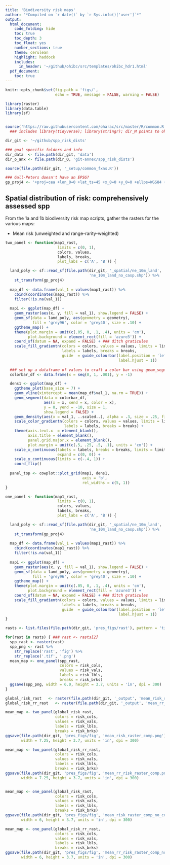 ```yaml
---
title: 'Biodiversity risk maps'
author: "*Compiled on `r date()` by `r Sys.info()['user']`*"
output: 
  html_document:
    code_folding: hide
    toc: true
    toc_depth: 3
    toc_float: yes
    number_sections: true
    theme: cerulean
    highlight: haddock
    includes: 
      in_header: '~/github/ohibc/src/templates/ohibc_hdr1.html'
  pdf_document:
    toc: true
---
```


``` r

knitr::opts_chunk$set(fig.path = 'figs/',
                      echo = TRUE, message = FALSE, warning = FALSE)

library(raster)
library(data.table)
library(sf)


source('https://raw.githubusercontent.com/oharac/src/master/R/common.R')  ###
  ### includes library(tidyverse); library(stringr); dir_M points to ohi directory

dir_git <- '~/github/spp_risk_dists'

### goal specific folders and info
dir_data  <- file.path(dir_git, 'data')
dir_o_anx <- file.path(dir_O, 'git-annex/spp_risk_dists')

source(file.path(dir_git, '_setup/common_fxns.R'))

### Gall-Peters doesn't have an EPSG?
gp_proj4 <- '+proj=cea +lon_0=0 +lat_ts=45 +x_0=0 +y_0=0 +ellps=WGS84 +units=m +no_defs'

```

## Spatial distribution of risk: comprehensively assessed spp

From the 1a and 1b biodiversity risk map scripts, gather the rasters for the various maps:

* Mean risk (unweighted and range-rarity-weighted)


``` r

two_panel <- function(map1_rast,
                       limits = c(0, 1),
                       colors, values,
                       labels, breaks,
                       plot_labs = c('A', 'B')) {

  land_poly <- sf::read_sf(file.path(dir_git, '_spatial/ne_10m_land', 
                                     'ne_10m_land_no_casp.shp')) %>%
    st_transform(gp_proj4) 
  
  map_df <- data.frame(val_1 = values(map1_rast)) %>%
    cbind(coordinates(map1_rast)) %>% 
    filter(!is.na(val_1))
  
  map1 <- ggplot(map_df) +
    geom_raster(aes(x, y, fill = val_1), show.legend = FALSE) +
    geom_sf(data = land_poly, aes(geometry = geometry), 
            fill = 'grey96', color = 'grey40', size = .10) +
    ggtheme_map() +
    theme(plot.margin = unit(c(.05, 0, .1, .4), units = 'cm'),
          plot.background = element_rect(fill = 'azure3')) +
    coord_sf(datum = NA, expand = FALSE) + ### ditch graticules
    scale_fill_gradientn(colors = colors, values = values, limits = limits,
                         labels = labels, breaks = breaks,
                         guide  = guide_colourbar(label.position = 'left',
                                                  label.hjust = 1))
  
  ### set up a dataframe of values to craft a color bar using geom_segment
  colorbar_df <- data.frame(x = seq(0, 1, .001), y = -1)

  dens1 <- ggplot(map_df) +
    ggtheme_plot(base_size = 7) +
    geom_vline(xintercept = mean(map_df$val_1, na.rm = TRUE)) +
    geom_segment(data = colorbar_df, 
                 aes(x = x, xend = x, color = x), 
                 y = 0, yend = -10, size = 1,
                 show.legend = FALSE) +
    geom_density(aes(x = val_1, ..scaled..), alpha = .3, size = .25, fill = 'grey30') +
    scale_color_gradientn(colors = colors, values = values, limits = limits,
                          labels = labels, breaks = breaks) +
    theme(axis.text.x  = element_blank(), 
          axis.title = element_blank(),
          panel.grid.major.x = element_blank(),
          plot.margin = unit(c(.5, .25, .5, .1), units = 'cm')) +
    scale_x_continuous(labels = labels, breaks = breaks, limits = limits,
                       expand = c(0, 0)) +
    scale_y_continuous(limits = c(-.4, 1)) +
    coord_flip()
 
  panel_top <- cowplot::plot_grid(map1, dens1, 
                                  axis = 'b',
                                  rel_widths = c(5, 1))
}

one_panel <- function(map1_rast,
                       limits = c(0, 1),
                       colors, values,
                       labels, breaks,
                       plot_labs = c('A', 'B')) {

  land_poly <- sf::read_sf(file.path(dir_git, '_spatial/ne_10m_land', 
                                     'ne_10m_land_no_casp.shp')) %>%
    st_transform(gp_proj4) 
  
  map_df <- data.frame(val_1 = values(map1_rast)) %>%
    cbind(coordinates(map1_rast)) %>% 
    filter(!is.na(val_1))
  
  map1 <- ggplot(map_df) +
    geom_raster(aes(x, y, fill = val_1), show.legend = FALSE) +
    geom_sf(data = land_poly, aes(geometry = geometry), 
            fill = 'grey96', color = 'grey40', size = .10) +
    ggtheme_map() +
    theme(plot.margin = unit(c(.05, 0, .1, .4), units = 'cm'),
          plot.background = element_rect(fill = 'azure3')) +
    coord_sf(datum = NA, expand = FALSE) + ### ditch graticules
    scale_fill_gradientn(colors = colors, values = values, limits = limits,
                         labels = labels, breaks = breaks,
                         guide  = guide_colourbar(label.position = 'left',
                                                  label.hjust = 1))
}

```

``` r

rasts <- list.files(file.path(dir_git, 'pres_figs/rast'), pattern = 'tif$', full.names = TRUE)

for(rast in rasts) { ### rast <- rasts[2]
  spp_rast <- raster(rast)
  spp_png <- rast %>%
    str_replace('rast', 'fig') %>%
    str_replace('.tif', '.png')
  mean_map <- one_panel(spp_rast,
                        colors = risk_cols,
                        values = risk_vals,
                        labels = risk_lbls,
                        breaks = risk_brks)
  ggsave(spp_png, width = 6.0, height = 3.7, units = 'in', dpi = 300)
}

```

``` r

global_risk_rast   <- raster(file.path(dir_git, '_output', 'mean_risk_raster_comp.tif'))
global_risk_rr_rast   <- raster(file.path(dir_git, '_output', 'mean_rr_risk_raster_comp.tif'))

mean_map <- two_panel(global_risk_rast,
                      colors = risk_cols,
                      values = risk_vals,
                      labels = risk_lbls,
                      breaks = risk_brks)
ggsave(file.path(dir_git, 'pres_figs/fig', 'mean_risk_raster_comp.png'),
       width = 7.25, height = 3.7, units = 'in', dpi = 300)

mean_map <- two_panel(global_risk_rr_rast,
                      colors = risk_cols,
                      values = risk_vals,
                      labels = risk_lbls,
                      breaks = risk_brks)
ggsave(file.path(dir_git, 'pres_figs/fig', 'mean_rr_risk_raster_comp.png'),
       width = 7.25, height = 3.7, units = 'in', dpi = 300)


mean_map <- one_panel(global_risk_rast,
                      colors = risk_cols,
                      values = risk_vals,
                      labels = risk_lbls,
                      breaks = risk_brks)
ggsave(file.path(dir_git, 'pres_figs/fig', 'mean_risk_raster_comp_no_colorbar.png'),
       width = 6, height = 3.7, units = 'in', dpi = 300)

mean_map <- one_panel(global_risk_rr_rast,
                      colors = risk_cols,
                      values = risk_vals,
                      labels = risk_lbls,
                      breaks = risk_brks)
ggsave(file.path(dir_git, 'pres_figs/fig', 'mean_rr_risk_raster_comp_no_colorbar.png'),
       width = 6, height = 3.7, units = 'in', dpi = 300)

```
